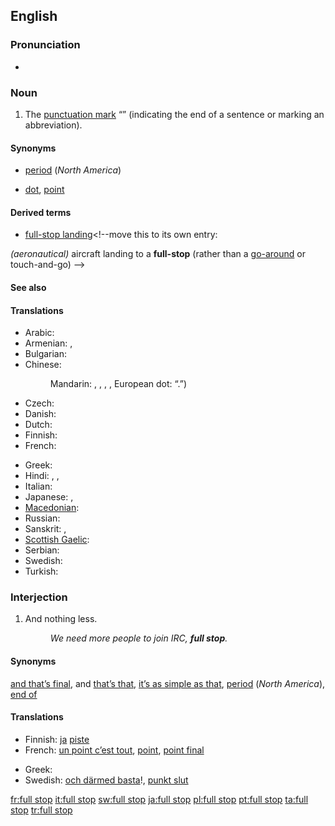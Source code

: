 ==English==

===Pronunciation===
* {{a|RP}} {{IPA|/fʊl stɒp/}}

===Noun===
{{en-noun|sg=[[full]] [[stop]]}}

# {{British|Australia|South Africa}} The [[punctuation mark]] “{{unsupported|.}}” (indicating the end of a sentence or marking an abbreviation).

====Synonyms====
* {{italbrac|indicating end of sentence}} [[period]] (''North America'')
* {{italbrac|marking an abbreviation}} [[dot]], [[point]]

====Derived terms====
* [[full-stop landing]]<!--move this to its own entry:
''(aeronautical)'' aircraft landing to a '''full-stop''' (rather than a [[go-around]] or touch-and-go)
-->

====See also====
{{punctuation }}

====Translations====
{{trans-top|The punctuation mark “.”}}
* Arabic: {{t-|ar|نقطة|f|tr=nuqTa}}
* Armenian: {{qualifier|indicating end of sentence}} {{t-|hy|վերջակետ|tr=verǰaket}},  {{qualifier|marking an abbreviation}} {{t-|hy|կետ|tr=ket}}
* Bulgarian: {{t+|bg|точка|f}}
* Chinese:
*: Mandarin: {{t-|cmn|。|sc=Hani}} {{qualifier|Chinese symbol}}, {{t|cmn|句號|sc=Hani}},  {{t|cmn|句号|tr=jùhào|sc=Hani}} , {{t|cmn|句點|sc=Hani}},  {{t|cmn|句点|tr=jùdiǎn|sc=Hani}} European dot: “.”)
* Czech: {{t-|cs|tečka|f}}
* Danish: {{t+|da|punktum|n}}
* Dutch: {{t+|nl|punt}}
* Finnish: {{t+|fi|piste}}
* French: {{t+|fr|point|m}}
{{trans-mid}}
* Greek: {{t+|el|τελεία|f}}
* Hindi: {{t-|hi|।|xs=Hindi}} {{qualifier|Hindi symbol}},  {{t-|hi|दंड|m|tr=da.n.d|xs=Hindi}},  {{t|hi|पूर्ण विराम|tr=pūrṇa virām|xs=Hindi}}
* Italian: {{t+|it|punto|m}}
* Japanese: {{t+|ja|。}} {{qualifier|Japanese symbol}}, {{t|ja|句点|tr=くてん, kuten}}
* [[Macedonian]]: {{t-|mk|точка|f|tr=tóčka}}
* Russian: {{t+|ru|точка|f|tr=tóčka}}
* Sanskrit: {{t-|sa|।|xs=Sanskrit}},  {{t-|sa|दंड|m|tr=daṇḍá|xs=Sanskrit}}
* [[Scottish Gaelic]]: {{t-|gd|stad-phuing|f|xs=Scottish Gaelic}}
* Serbian: {{t-|sr|tačka|f}}
* Swedish: {{t+|sv|punkt|c}}
* Turkish: {{t+|tr|nokta}}
{{trans-bottom}}

===Interjection===
{{en-intj|pos=[[full]] [[stop]]}}

# {{context|British|Australia}} And nothing less.
#: ''We need more people to join IRC, '''full stop'''.''

====Synonyms====
{{sense|and nothing less}} [[and that’s final]], and [[that's that|that’s that]], [[it's as simple as that|it’s as simple as that]], [[period]] (''North America''), [[end of]]

====Translations====
{{trans-top|And nothing less}}
* Finnish: [[ja#Finnish|ja]] [[piste#Finnish|piste]]
* French: [[un point c'est tout|un point c’est tout]], [[point]], [[point final]]
{{trans-mid}}
* Greek: {{t|el|τελεία και παύλα}}
* Swedish: [[och därmed basta]]!, [[punkt slut]]
{{trans-bottom}}

[[fr:full stop]]
[[it:full stop]]
[[sw:full stop]]
[[ja:full stop]]
[[pl:full stop]]
[[pt:full stop]]
[[ta:full stop]]
[[tr:full stop]]
